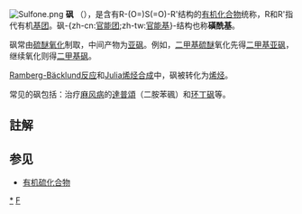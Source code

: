 {{noteTA
|G1=Chemistry
|1=zh-hans:麻风病;zh-hk:痲瘋病;zh-tw:漢生病;
|2=zh-hans:二氨苯砜;zh-tw:二胺苯碸;
}}
[[File:Sulfone.png|thumb]]
'''砜''' {{notetag|1={{標音|繁=碸|簡=砜|注音=ㄈㄥ|拼音=fēng|粵拼=fung1|同音字=風}}}}（{{Lang-en|sulfone}}），是含有R-(O=)S(=O)-R'结构的[[有机化合物|有机化合物]]统称，R和R'指代有机[[基团|基团]]。砜-{zh-cn:[[官能团|官能团]];zh-tw:[[官能基|官能基]]}-结构也称'''磺酰基'''。

砜常由[[硫醚|硫醚]][[有机氧化|氧化]]制取，中间产物为[[亚砜|亚砜]]。例如，[[二甲基硫醚|二甲基硫醚]]氧化先得[[二甲基亚砜|二甲基亚砜]]，继续氧化则得[[二甲基砜|二甲基砜]]。

[[Ramberg-Bäcklund反应|Ramberg-Bäcklund反应]]和[[Julia烯烃合成|Julia烯烃合成]]中，砜被转化为[[烯烃|烯烃]]。

常见的砜包括：治疗[[麻风病|麻风病]]的[[達普頌|達普頌]]（二胺苯碸）和[[环丁砜|环丁砜]]等。

==註解==
{{notefoot}}

==参见==
* [[有机硫化合物|有机硫化合物]]

{{官能团}}

[[Category:砜|*]]
[[Category:官能团|F]]